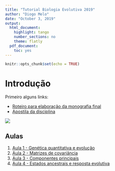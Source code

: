 ```yaml
---
title: "Tutorial Biologia Evolutiva 2019"
author: "Diogo Melo"
date: "October 3, 2019"
output:
  html_document:
    highlight: tango
    number_sections: no
    theme: flatly
  pdf_document:
    toc: yes
---
```


```r
knitr::opts_chunk$set(echo = TRUE)
```

# Introdução

Primeiro alguns links:

- [Roteiro para elaboração da monografia final](http://diogro.github.io/BioEvol/roteiro.html)
- [Apostila da disciplina](https://github.com/lem-usp/apostila-bio-evol/blob/master/apostila-Bio312.pdf?raw=true)

![](./darwin.jpg)

## Aulas

1. [Aula 1 - Genética quantitativa e evolução](http://diogro.github.io/BioEvol/aula1.html)
2. [Aula 2 - Matrizes de covariância](http://diogro.github.io/BioEvol/aula2.html)
3. [Aula 3 - Componentes principais](http://diogro.github.io/BioEvol/aula3.html)
4. [Aula 4 - Estados ancestrais e resposta evolutiva](http://diogro.github.io/BioEvol/aula4.html)
<!-- 4. [Aula 4.1 - Reconstrução ancestral por parcimônia linear](http://diogro.github.io/BioEvol/aula4.1.html) -->
<!-- 5. [Aula 5 - Matrizes Ancestrais](http://diogro.github.io/BioEvol/aula5.html) -->
<!-- 6. [Aula 6 - Gradientes de Seleção](http://diogro.github.io/BioEvol/aula6.html) -->
<!-- 7. [Aula 7 - Análise de Variância](http://diogro.github.io/BioEvol/analise_variancia.html) -->
